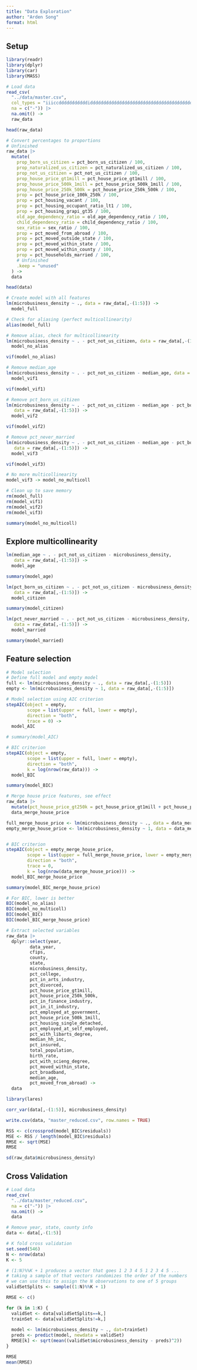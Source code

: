 ```yaml
---
title: "Data Exploration"
author: "Arden Song"
format: html
---
```


## Setup

```r
library(readr)
library(dplyr)
library(car)
library(MASS)
```

```r
# Load data
read_csv(
  "../data/master.csv", 
  col_types = "iiiccdddddddddddiddddddddddddddddddddddddddddddddddddddddd",
  na = c("-")) |>
  na.omit() ->
  raw_data

head(raw_data)
```

```r
# Convert percentages to proportions
# Unfinished
raw_data |>
  mutate(
    prop_born_us_citizen = pct_born_us_citizen / 100,
    prop_naturalized_us_citizen = pct_naturalized_us_citizen / 100,
    prop_not_us_citizen = pct_not_us_citizen / 100,
    prop_house_price_gt1mill = pct_house_price_gt1mill / 100,
    prop_house_price_500k_1mill = pct_house_price_500k_1mill / 100,
    prop_house_price_250k_500k = pct_house_price_250k_500k / 100, 
    prop = pct_house_price_100k_250k / 100, 
    prop = pct_housing_vacant / 100, 
    prop = pct_housing_occupant_ratio_lt1 / 100, 
    prop = pct_housing_grapi_gt35 / 100,
    old_age_dependency_ratio = old_age_dependency_ratio / 100,
    child_dependency_ratio = child_dependency_ratio / 100,
    sex_ratio = sex_ratio / 100,
    prop = pct_moved_from_abroad / 100,
    prop = pct_moved_outside_state / 100,
    prop = pct_moved_within_state / 100,
    prop = pct_moved_within_county / 100,
    prop = pct_households_married / 100,
    # Unfinished
    .keep = "unused"
  ) ->
  data

head(data)
```

```r
# Create model with all features
lm(microbusiness_density ~ ., data = raw_data[,-(1:5)]) ->
  model_full

# Check for aliasing (perfect multicollinearity)
alias(model_full)
```

```r
# Remove alias, check for multicollinearity
lm(microbusiness_density ~ . - pct_not_us_citizen, data = raw_data[,-(1:5)]) ->
  model_no_alias

vif(model_no_alias)
```

```r
# Remove median_age
lm(microbusiness_density ~ . - pct_not_us_citizen - median_age, data = raw_data[,-(1:5)]) ->
  model_vif1

vif(model_vif1)
```

```r
# Remove pct_born_us_citizen
lm(microbusiness_density ~ . - pct_not_us_citizen - median_age - pct_born_us_citizen, 
   data = raw_data[,-(1:5)]) ->
  model_vif2

vif(model_vif2)
```

```r
# Remove pct_never_married
lm(microbusiness_density ~ . - pct_not_us_citizen - median_age - pct_born_us_citizen - pct_never_married, 
   data = raw_data[,-(1:5)]) ->
  model_vif3

vif(model_vif3)
```

```r
# No more multicollinearity
model_vif3 -> model_no_multicoll

# Clean up to save memory
rm(model_full)
rm(model_vif1)
rm(model_vif2)
rm(model_vif3)
```

```r
summary(model_no_multicoll)
```

## Explore multicollinearity

```r
lm(median_age ~ . - pct_not_us_citizen - microbusiness_density, 
   data = raw_data[,-(1:5)]) ->
  model_age

summary(model_age)
```

```r
lm(pct_born_us_citizen ~ . - pct_not_us_citizen - microbusiness_density, 
   data = raw_data[,-(1:5)]) ->
  model_citizen

summary(model_citizen)
```

```r
lm(pct_never_married ~ . - pct_not_us_citizen - microbusiness_density, 
   data = raw_data[,-(1:5)]) ->
  model_married

summary(model_married)
```

## Feature selection

```r
# Model selection
# Define full model and empty model
full <- lm(microbusiness_density ~ ., data = raw_data[,-(1:5)])
empty <- lm(microbusiness_density ~ 1, data = raw_data[,-(1:5)])

# Model selection using AIC criterion
stepAIC(object = empty, 
        scope = list(upper = full, lower = empty), 
        direction = "both",
        trace = 0) ->
  model_AIC

# summary(model_AIC)

# BIC criterion
stepAIC(object = empty, 
        scope = list(upper = full, lower = empty), 
        direction = "both",
        k = log(nrow(raw_data))) ->
  model_BIC

summary(model_BIC)
```

```r
# Merge house price features, see effect
raw_data |>
  mutate(pct_house_price_gt250k = pct_house_price_gt1mill + pct_house_price_500k_1mill + pct_house_price_250k_500k, .keep = "unused") ->
  data_merge_house_price

full_merge_house_price <- lm(microbusiness_density ~ ., data = data_merge_house_price[,-(1:5)])
empty_merge_house_price <- lm(microbusiness_density ~ 1, data = data_merge_house_price[,-(1:5)])


# BIC criterion
stepAIC(object = empty_merge_house_price, 
        scope = list(upper = full_merge_house_price, lower = empty_merge_house_price), 
        direction = "both",
        trace = 0,
        k = log(nrow(data_merge_house_price))) ->
  model_BIC_merge_house_price

summary(model_BIC_merge_house_price)
```

```r
# For BIC, lower is better
BIC(model_no_alias)
BIC(model_no_multicoll)
BIC(model_BIC)
BIC(model_BIC_merge_house_price)
```

```r
# Extract selected variables
raw_data |>
  dplyr::select(year, 
         data_year, 
         cfips, 
         county, 
         state, 
         microbusiness_density,
         pct_college,
         pct_in_arts_industry,
         pct_divorced,
         pct_house_price_gt1mill,
         pct_house_price_250k_500k,
         pct_in_finance_industry,
         pct_in_it_industry,
         pct_employed_at_government,
         pct_house_price_500k_1mill,
         pct_housing_single_detached,
         pct_employed_at_self_employed,
         pct_with_libarts_degree,
         median_hh_inc,
         pct_insured,
         total_population,
         birth_rate,
         pct_with_scieng_degree,
         pct_moved_within_state,
         pct_broadband,
         median_age,
         pct_moved_from_abroad) ->
  data
```

```r
library(lares)

corr_var(data[,-(1:5)], microbusiness_density)
```

```r
write.csv(data, "master_reduced.csv", row.names = TRUE)
```

```r
RSS <- c(crossprod(model_BIC$residuals))
MSE <- RSS / length(model_BIC$residuals)
RMSE <- sqrt(MSE)
RMSE
```

```r
sd(raw_data$microbusiness_density)
```

## Cross Validation

```r
# Load data
read_csv(
  "../data/master_reduced.csv", 
  na = c("-")) |>
  na.omit() ->
  data

# Remove year, state, county info
data <- data[,-(1:5)]
```

```r
# K fold cross validation
set.seed(546)
N <- nrow(data)
K <- 5

# (1:N)%%K + 1 produces a vector that goes 1 2 3 4 5 1 2 3 4 5 ...
# taking a sample of that vectors randomizes the order of the numbers
# we can use this to assign the N observations to one of 5 groups
validSetSplits <- sample((1:N)%%K + 1)

RMSE <- c()

for (k in 1:K) {
  validSet <- data[validSetSplits==k,]
  trainSet <- data[validSetSplits!=k,]   
  
  model <- lm(microbusiness_density ~ ., dat=trainSet)
  preds <- predict(model, newdata = validSet)
  RMSE[k] <- sqrt(mean((validSet$microbusiness_density - preds)^2)) 
}

RMSE
mean(RMSE)
```

